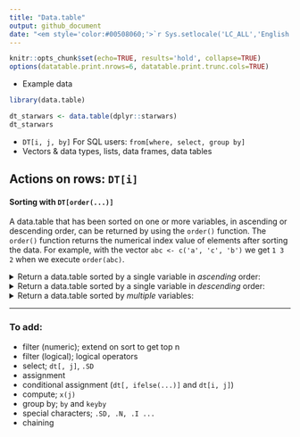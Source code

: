 ---
title: "Data.table"
output: github_document
date: "<em style='color:#00508060;'>`r Sys.setlocale('LC_ALL','English'); format(Sys.time(), '%B %d, %Y')`</em>"
---

```{r setup, include=FALSE}
knitr::opts_chunk$set(echo=TRUE, results='hold', collapse=TRUE)
options(datatable.print.nrows=6, datatable.print.trunc.cols=TRUE)
```

- Example data

```{r}
library(data.table)

dt_starwars <- data.table(dplyr::starwars)
dt_starwars
```

- `DT[i, j, by]` For SQL users: `from[where, select, group by]`
- Vectors & data types, lists, data frames, data tables

## Actions on rows: `DT[i]`

#### Sorting with `DT[order(...)]`

A data.table that has been sorted on one or more variables, in ascending or descending order, can be returned by using the `order()` function. The `order()` function returns the numerical index value of elements after sorting the data. For example, with the vector `abc <- c('a', 'c', 'b')` we get `1 3 2` when we execute `order(abc)`.

<details>
  <summary>
    Return a data.table sorted by a single variable in <em>ascending</em> order:
  </summary>
  ```{r}
  dt_starwars[order(height)]
  ```
</details>

<details>
  <summary>
    Return a data.table sorted by a single variable in <em>descending</em> order:
  </summary>
  ```{r}
  dt_starwars[order(-height)]
  ```
</details>

<details>
  <summary>
    Return a data.table sorted by <em>multiple</em> variables:
  </summary>
  ```{r}
  dt_starwars[order(sex, height)]
  ```
</details>

-----

### To add:

- filter (numeric); extend on sort to get top n
- filter (logical); logical operators
- select; `dt[, j]`, `.SD`
- assignment
- conditional assignment (`dt[, ifelse(...)]` and `dt[i, j]`)
- compute; `x(j)`
- group by; `by` and `keyby`
- special characters; `.SD, .N, .I ...`
- chaining

<!--


#### Subset

###### Logical/Boolean

```{r}
dt_starwars[height>200]
dt_starwars[sex=='Male' & height>200]
dt_starwars[height>=200 & height<=300]
```

###### Positional

```{r}
dt_starwars[1]
dt_starwars[1:5]
dt_starwars[c(1, 10)]
```

-->
